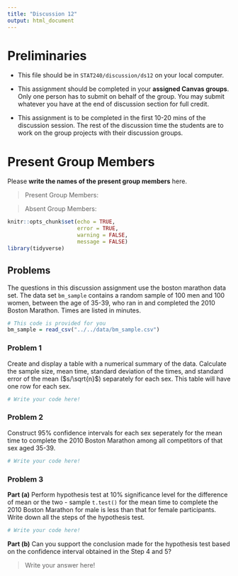 ---
title: "Discussion 12"
output: html_document
---

# Preliminaries

-   This file should be in `STAT240/discussion/ds12` on your local computer.

-   This assignment should be completed in your **assigned Canvas groups**. Only one person has to submit on behalf of the group. You may submit whatever you have at the end of discussion section for full credit.

-   This assignment is to be completed in the first 10-20 mins of the discussion session. The rest of the discussion time the students are to work on the group projects with their discussion groups.

# Present Group Members

Please **write the names of the present group members** here.

> Present Group Members:

> Absent Group Members:

```{r setup, include=FALSE}
knitr::opts_chunk$set(echo = TRUE, 
                      error = TRUE, 
                      warning = FALSE, 
                      message = FALSE)
library(tidyverse)
```

## Problems

The questions in this discussion assignment use the boston marathon data set. The data set `bm_sample` contains a random sample of 100 men and 100 women, between the age of 35-39, who ran in and completed the 2010 Boston Marathon. Times are listed in minutes.

```{r}
# This code is provided for you
bm_sample = read_csv("../../data/bm_sample.csv")
```

### Problem 1

Create and display a table with a numerical summary of the data.
Calculate the sample size, mean time, standard deviation of the times, and standard error of the mean ($s/\sqrt{n}$) separately for each sex. This table will have one row for each sex.

```{r}
# Write your code here!
```

### Problem 2

Construct 95% confidence intervals for each sex seperately for the mean time to complete the 2010 Boston Marathon among all competitors of that sex aged 35-39.


```{r}
# Write your code here!
```


### Problem 3

**Part (a)** Perform hypothesis test at 10% significance level for the difference of mean or the two - sample `t.test()` for the mean time to complete the 2010 Boston Marathon for male is less than that for female participants. Write down all the steps of the hypothesis test.

```{r}
# Write your code here!
```


**Part (b)** Can you support the conclusion made for the hypothesis test based on the confidence interval obtained in the Step 4 and 5?

> Write your answer here!





